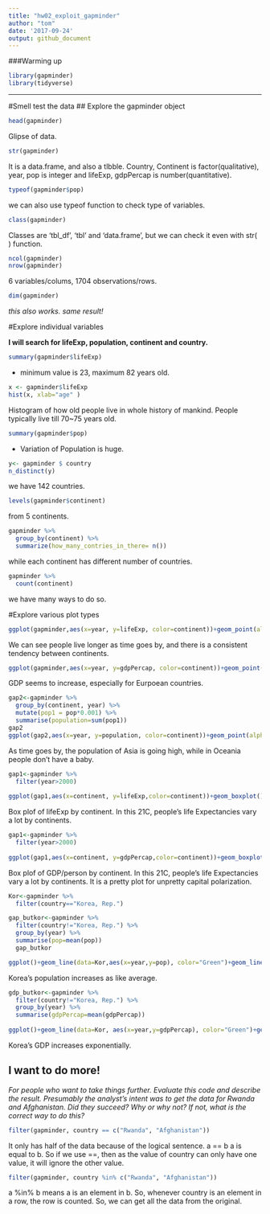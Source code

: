 ```yaml
---
title: "hw02_exploit_gapminder"
author: "tom"
date: '2017-09-24'
output: github_document
---
```

###Warming up

```r
library(gapminder)
library(tidyverse)
```
***

#Smell test the data
## Explore the gapminder object
```r
head(gapminder)
```
Glipse of data.

```r
str(gapminder)
```
 It is a data.frame, and also a tlbble. Country, Continent is factor(qualitative), year, pop is integer and lifeExp, gdpPercap is number(quantitative).
  
```r
typeof(gapminder$pop)
```
we can also use typeof function to check type of variables.
```r
class(gapminder)
```
Classes are ‘tbl_df’, ‘tbl’ and 'data.frame', but we can check it even with str( ) function.
  
```r
ncol(gapminder)
nrow(gapminder)
```
6 variables/colums, 1704 observations/rows.

```r
dim(gapminder)
```
*this also works. same result!*

#Explore individual variables

**I will search for lifeExp, population, continent and country.**

```r
summary(gapminder$lifeExp)
```
- minimum value is 23, maximum 82 years old. 

```r
x <- gapminder$lifeExp
hist(x, xlab="age" )
```


Histogram of how old people live in whole history of mankind. People typically live till 70~75 years old.

```r
summary(gapminder$pop)
```
- Variation of Population is huge. 



```r
y<- gapminder $ country
n_distinct(y)
```
we have 142 countries.


```r
levels(gapminder$continent)
```
from 5 continents.

```r
gapminder %>%
  group_by(continent) %>%
  summarize(how_many_contries_in_there= n())
```
while each continent has different number of countries.

```r
gapminder %>% 
  count(continent)
```
we have many ways to do so.

#Explore various plot types

```r

ggplot(gapminder,aes(x=year, y=lifeExp, color=continent))+geom_point(alpha=0.4)
```
We can see people live longer as time goes by, and there is a consistent tendency between continents.


```r

ggplot(gapminder,aes(x=year, y=gdpPercap, color=continent))+geom_point(alpha=0.4)
```
GDP seems to increase, especially for Eurpoean countries.

```r

gap2<-gapminder %>% 
  group_by(continent, year) %>% 
  mutate(pop1 = pop*0.001) %>% 
  summarise(population=sum(pop1))
gap2
ggplot(gap2,aes(x=year, y=population, color=continent))+geom_point(alpha=0.4)
```
As time goes by, the population of Asia is going high, while in Oceania people don't have a baby.



```r
gap1<-gapminder %>% 
  filter(year>2000) 
  
ggplot(gap1,aes(x=continent, y=lifeExp,color=continent))+geom_boxplot()
```
Box plof of lifeExp by continent.
In this 21C, people's life Expectancies vary a lot by continents.

```r
gap1<-gapminder %>% 
  filter(year>2000) 
  
ggplot(gap1,aes(x=continent, y=gdpPercap,color=continent))+geom_boxplot()
```
Box plof of GDP/person by continent.
In this 21C, people's life Expectancies vary a lot by continents.
It is a pretty plot for unpretty capital polarization.

```r
Kor<-gapminder %>%
  filter(country=="Korea, Rep.")

gap_butkor<-gapminder %>% 
  filter(country!="Korea, Rep.") %>% 
  group_by(year) %>% 
  summarise(pop=mean(pop))
  gap_butkor
```
```r
ggplot()+geom_line(data=Kor,aes(x=year,y=pop), color="Green")+geom_line(data=gap_butkor,aes(x=year, y=pop),color="Blue",)+ggtitle("Population ~ year between Korea and the others", xlab("Green for kor/ Blue for the others"))

```
Korea's population increases as like average. 
```r
gdp_butkor<-gapminder %>% 
  filter(country!="Korea, Rep.") %>% 
  group_by(year) %>% 
  summarise(gdpPercap=mean(gdpPercap))
  
ggplot()+geom_line(data=Kor, aes(x=year,y=gdpPercap), color="Green")+geom_line(data=gdp_butkor,aes(x=year, y=gdpPercap),color="Blue")+ggtitle("Gdp ~ year between Korea and the others",xlab("Green for kor/ Blue for the others"))


```
Korea's GDP increases exponentially.

## I want to do more!
*For people who want to take things further.*
*Evaluate this code and describe the result. Presumably the analyst’s intent was to get the data for Rwanda and Afghanistan. Did they succeed? Why or why not? If not, what is the correct way to do this?*
```r
filter(gapminder, country == c("Rwanda", "Afghanistan"))
```
It only has half of the data because of the logical sentence.  a == b	a is equal to b. So if we use ==, then as the value of country can only have one value, it will ignore the other value.

```r
filter(gapminder, country %in% c("Rwanda", "Afghanistan"))
```
a %in% b means	a is an element in b. So, whenever country is an element in a row, the row is counted. So, we can get all the data from the original.
